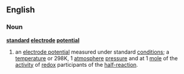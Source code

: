 ==English==
===Noun===
{{wikipedia}}
'''[[standard]] [[electrode]] [[potential]]'''
# an [[electrode potential]] measured under standard [[condition]]s; a [[temperature]] or 298K, 1 [[atmosphere]] [[pressure]] and at 1 [[mole]] of the [[activity]] of [[redox]] participants of the [[half-reaction]].